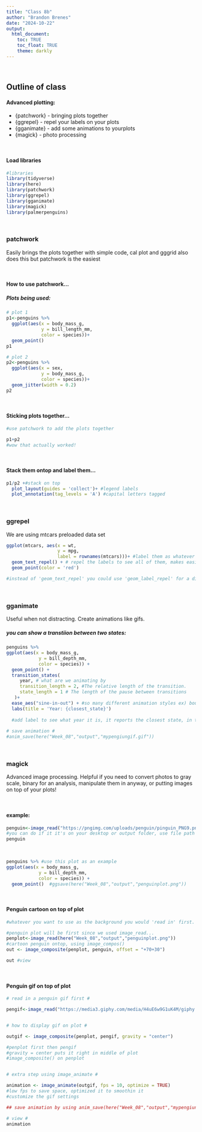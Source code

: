 ```yaml
---
title: "Class 8b"
author: "Brandon Brenes"
date: "2024-10-22"
output:
  html_document:
    toc: TRUE
    toc_float: TRUE
    theme: darkly
---
```


<br>

## Outline of class

#### Advanced plotting:
- {patchwork} - bringing plots together
- {ggrepel} - repel your labels on your plots
- {gganimate} - add some animations to yourplots
- {magick} - photo processing
    
<br>
    
#### Load libraries
```r
#libraries
library(tidyverse)
library(here)
library(patchwork)
library(ggrepel)
library(gganimate)
library(magick)
library(palmerpenguins)
```

<br>

### patchwork
Easily brings the plots together with simple code, cal plot and gggrid also does this but patchwork is the easiest

<br>

#### How to use patchwork...

##### Plots being used:
```r

# plot 1
p1<-penguins %>%
  ggplot(aes(x = body_mass_g, 
             y = bill_length_mm, 
             color = species))+
  geom_point()
p1

```

```r

# plot 2
p2<-penguins %>%
  ggplot(aes(x = sex, 
             y = body_mass_g, 
             color = species))+
  geom_jitter(width = 0.2)
p2

```

<br>

#### Sticking plots together...

```r
#use patchwork to add the plots together

p1+p2
#wow that actually worked!

```
<br>

#### Stack them ontop and label them...
```r
p1/p2 +#stack on top
  plot_layout(guides = 'collect')+ #legend labels
  plot_annotation(tag_levels = 'A') #capital letters tagged

```


<br>

### ggrepel

We are using mtcars preloaded data set

```r
 

ggplot(mtcars, aes(x = wt, 
                   y = mpg, 
                   label = rownames(mtcars)))+ #label them as whatever the row name is ex) cadillac
  geom_text_repel() + # repel the labels to see all of them, makes easier to read
  geom_point(color = 'red')

#instead of 'geom_text_repel' you could use 'geom_label_repel' for a different look

```


<br>

### gganimate
Useful when not distracting. Create animations like gifs.

##### you can show a transtiion between two states:
```r
penguins %>%
ggplot(aes(x = body_mass_g, 
            y = bill_depth_mm, 
            color = species)) +
  geom_point() +
  transition_states(
     year, # what are we animating by
     transition_length = 2, #The relative length of the transition.
     state_length = 1 # The length of the pause between transitions
   )+
  ease_aes("sine-in-out") + #so many different animation styles ex) bounce-in-out
  labs(title = 'Year: {closest_state}')
  
  #add label to see what year it is, it reports the closest state, in this case state=year. must use brackets
  
# save animation #
#anim_save(here("Week_08","output","mypengiungif.gif"))
```


<br>

### magick
Advanced image processing. Helpful if you need to convert photos to gray scale, binary for an analysis, manipulate them in anyway, or putting images on top of your plots!

<br>

#### example:
```r
penguin<-image_read("https://pngimg.com/uploads/penguin/pinguin_PNG9.png")#image_read reads the image in
#you can do if it it's on your desktop or output folder, use file path used in ggsave
penguin
```

<br>

```r
penguins %>% #use this plot as an example
ggplot(aes(x = body_mass_g, 
            y = bill_depth_mm, 
            color = species)) +
  geom_point()  #ggsave(here("Week_08","output","penguinplot.png"))
```

<br>

#### Penguin cartoon on top of plot

```r
#whatever you want to use as the background you would 'read in' first.

#penguin plot will be first since we used image_read...
penplot<-image_read(here("Week_08","output","penguinplot.png"))
#cartoon penguin ontop, using image_compos()
out <- image_composite(penplot, penguin, offset = "+70+30")

out #view

```

<br>

#### Penguin gif on top of plot

```r

# read in a penguin gif first #

pengif<-image_read("https://media3.giphy.com/media/H4uE6w9G1uK4M/giphy.gif")


# how to display gif on plot #

outgif <- image_composite(penplot, pengif, gravity = "center")

#penplot first then pengif
#gravity = center puts it right in middle of plot
#image_composite() on penplot


# extra step using image_animate #

animation <- image_animate(outgif, fps = 10, optimize = TRUE)
#low fps to save space, optimized it to smoothin it
#customize the gif settings

## save animation by using anim_save(here("Week_08","output","mypengiunplotgif.gif"))

# view #
animation

```

